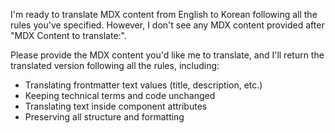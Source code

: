 I'm ready to translate MDX content from English to Korean following all the rules you've specified. However, I don't see any MDX content provided after "MDX Content to translate:". 

Please provide the MDX content you'd like me to translate, and I'll return the translated version following all the rules, including:
- Translating frontmatter text values (title, description, etc.)
- Keeping technical terms and code unchanged
- Translating text inside component attributes
- Preserving all structure and formatting